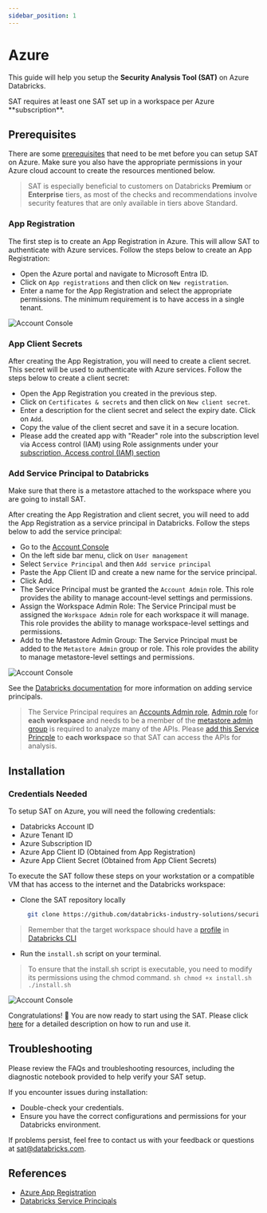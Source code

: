 ```yaml
---
sidebar_position: 1
---
```


# Azure

This guide will help you setup the **Security Analysis Tool (SAT)** on Azure Databricks.

<Admonition type="note" title="Note">
SAT requires at least one SAT set up in a workspace per Azure **subscription**. 
</Admonition>

## Prerequisites

There are some [prerequisites](../../installation/index.mdx#prerequisites) that need to be met before you can setup SAT on Azure. Make sure you also have the appropriate permissions in your Azure cloud account to create the resources mentioned below.

> SAT is especially beneficial to customers on Databricks **Premium** or **Enterprise** tiers,  as most of the checks and recommendations involve security features that are only available in tiers above Standard.


### App Registration

The first step is to create an App Registration in Azure. This will allow SAT to authenticate with Azure services. Follow the steps below to create an App Registration:

- Open the Azure portal and navigate to Microsoft Entra ID.
- Click on `App registrations` and then click on `New registration`.
- Enter a name for the App Registration and select the appropriate permissions. The minimum requirement is to have access in a single tenant.

<div className='bg-gray-100 p-4 rounded-lg mb-6'>
  <img src={useBaseUrl('/img/azure_app_reg.png')} alt="Account Console" />
</div>



### App Client Secrets

After creating the App Registration, you will need to create a client secret. This secret will be used to authenticate with Azure services. Follow the steps below to create a client secret:

- Open the App Registration you created in the previous step.
- Click on `Certificates & secrets` and then click on `New client secret`.
- Enter a description for the client secret and select the expiry date. Click on `Add`.
- Copy the value of the client secret and save it in a secure location.
- Please add the created app with "Reader" role into the subscription level via Access control (IAM) using Role assignments under your [subscription, Access control (IAM) section](https://learn.microsoft.com/en-us/azure/role-based-access-control/role-assignments-portal#step-2-open-the-add-role-assignment-page)



### Add Service Principal to Databricks

<Admonition type="note" title="Note">
Make sure that there is a metastore attached to the workspace where you are going to install SAT.
</Admonition>

After creating the App Registration and client secret, you will need to add the App Registration as a service principal in Databricks. Follow the steps below to add the service principal:

- Go to the [Account Console](https://accounts.azuredatabricks.net/)
- On the left side bar menu, click on `User management`
- Select `Service Principal` and then `Add service principal`
- Paste the App Client ID and create a new name for the service principal.
- Click Add.
- The Service Principal must be granted the `Account Admin` role. This role provides the ability to manage account-level settings and permissions.
- Assign the Workspace Admin Role: The Service Principal must be assigned the `Workspace Admin` role for each workspace it will manage. This role provides the ability to manage workspace-level settings and permissions.
- Add to the Metastore Admin Group: The Service Principal must be added to the `Metastore Admin` group or role. This role provides the ability to manage metastore-level settings and permissions.

<div className='bg-gray-100 p-4 rounded-lg mb-6'>
  <img src={useBaseUrl('/img/azure_role_assignment.png')} alt="Account Console" />
</div>


See the [Databricks documentation](https://learn.microsoft.com/en-us/azure/databricks/admin/users-groups/service-principals#--databricks-and-microsoft-entra-id-formerly-azure-active-directory-service-principals) for more information on adding service principals.

> The Service Principal requires an [Accounts Admin role](https://learn.microsoft.com/en-us/azure/databricks/admin/users-groups/service-principals#--assign-account-admin-roles-to-a-service-principal), [Admin role](https://learn.microsoft.com/en-us/azure/databricks/admin/users-groups/service-principals#assign-a-service-principal-to-a-workspace-using-the-account-console) for **each workspace** and needs to be a member of the [metastore admin group](https://learn.microsoft.com/en-us/azure/databricks/data-governance/unity-catalog/manage-privileges/admin-privileges#who-has-metastore-admin-privileges) is required to analyze many of the APIs. Please [add this Service Princple](https://learn.microsoft.com/en-us/azure/databricks/admin/users-groups/service-principals) to **each workspace** so that SAT can access the APIs for analysis. 

## Installation

### Credentials Needed

To setup SAT on Azure, you will need the following credentials:

- Databricks Account ID
- Azure Tenant ID
- Azure Subscription ID
- Azure App Client ID (Obtained from App Registration)
- Azure App Client Secret (Obtained from App Client Secrets)

To execute the SAT follow these steps on your workstation or a compatible VM that has access to the internet and the Databricks workspace:

- Clone the SAT repository locally 
  
  ```sh
    git clone https://github.com/databricks-industry-solutions/security-analysis-tool.git
   ```

> Remember that the target workspace should have a [profile](https://docs.gcp.databricks.com/en/dev-tools/cli/profiles.html) in [Databricks CLI](https://docs.gcp.databricks.com/en/dev-tools/cli/tutorial.html)

- Run the `install.sh` script on your terminal.

> To ensure that the install.sh script is executable, you need to modify its permissions using the chmod command.
    ```sh
      chmod +x install.sh
      ./install.sh
    ```

<div className='bg-gray-100 p-4 rounded-lg mb-6'>
  <img src={useBaseUrl('/gif/terminal-azure.gif')} alt="Account Console" />
</div>

Congratulations! 🎉 You are now ready to start using the SAT. Please click [here](../../functionality.mdx) for a detailed description on how to run and use it.


## Troubleshooting
Please review the FAQs and troubleshooting resources, including the diagnostic notebook provided to help verify your SAT setup.

If you encounter issues during installation:
  * Double-check your credentials.
  * Ensure you have the correct configurations and permissions for your Databricks environment.
  
If problems persist, feel free to contact us with your feedback or questions at sat@databricks.com.
## References

- [Azure App Registration](https://docs.microsoft.com/en-us/azure/active-directory/develop/quickstart-register-app)
- [Databricks Service Principals](https://learn.microsoft.com/en-us/azure/databricks/admin/users-groups/service-principals#--databricks-and-microsoft-entra-id-formerly-azure-active-directory-service-principals)